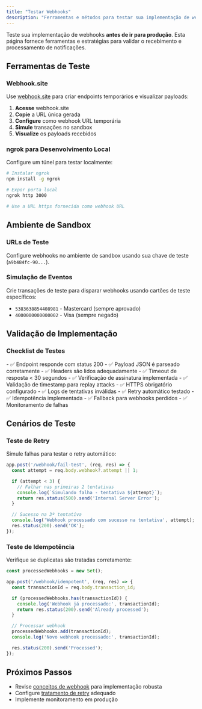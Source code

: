 ```yaml
---
title: "Testar Webhooks"
description: "Ferramentas e métodos para testar sua implementação de webhooks no ambiente de desenvolvimento"
---
```


Teste sua implementação de webhooks **antes de ir para produção**. Esta página fornece ferramentas e estratégias para validar o recebimento e processamento de notificações.

## Ferramentas de Teste

### Webhook.site

Use [webhook.site](https://webhook.site) para criar endpoints temporários e visualizar payloads:

1. **Acesse** webhook.site
2. **Copie** a URL única gerada
3. **Configure** como webhook URL temporária
4. **Simule** transações no sandbox
5. **Visualize** os payloads recebidos

### ngrok para Desenvolvimento Local

Configure um túnel para testar localmente:

```bash
# Instalar ngrok
npm install -g ngrok

# Expor porta local
ngrok http 3000

# Use a URL https fornecida como webhook URL
```

## Ambiente de Sandbox

### URLs de Teste

Configure webhooks no ambiente de sandbox usando sua chave de teste (`a9b484fc-90...`).

### Simulação de Eventos

Crie transações de teste para disparar webhooks usando cartões de teste específicos:

- `5383638854408981` - Mastercard (sempre aprovado)
- `4000000000000002` - Visa (sempre negado)

## Validação de Implementação

### Checklist de Testes

<AccordionGroup>
  <Accordion title="Recebimento Básico">
    - ✅ Endpoint responde com status 200
    - ✅ Payload JSON é parseado corretamente
    - ✅ Headers são lidos adequadamente
    - ✅ Timeout de resposta < 30 segundos
  </Accordion>

  <Accordion title="Validação de Segurança">
    - ✅ Verificação de assinatura implementada
    - ✅ Validação de timestamp para replay attacks
    - ✅ HTTPS obrigatório configurado
    - ✅ Logs de tentativas inválidas
  </Accordion>

  <Accordion title="Tratamento de Erros">
    - ✅ Retry automático testado
    - ✅ Idempotência implementada
    - ✅ Fallback para webhooks perdidos
    - ✅ Monitoramento de falhas
  </Accordion>
</AccordionGroup>

## Cenários de Teste

### Teste de Retry

Simule falhas para testar o retry automático:

```javascript
app.post('/webhook/fail-test', (req, res) => {
  const attempt = req.body.webhook?.attempt || 1;

  if (attempt < 3) {
    // Falhar nas primeiras 2 tentativas
    console.log(`Simulando falha - tentativa ${attempt}`);
    return res.status(500).send('Internal Server Error');
  }

  // Sucesso na 3ª tentativa
  console.log('Webhook processado com sucesso na tentativa', attempt);
  res.status(200).send('OK');
});
```

### Teste de Idempotência

Verifique se duplicatas são tratadas corretamente:

```javascript
const processedWebhooks = new Set();

app.post('/webhook/idempotent', (req, res) => {
  const transactionId = req.body.transaction_id;

  if (processedWebhooks.has(transactionId)) {
    console.log('Webhook já processado:', transactionId);
    return res.status(200).send('Already processed');
  }

  // Processar webhook
  processedWebhooks.add(transactionId);
  console.log('Novo webhook processado:', transactionId);

  res.status(200).send('Processed');
});
```

## Próximos Passos

- Revise [conceitos de webhook](/concepts/webhooks) para implementação robusta
- Configure [tratamento de retry](/api-reference/webhooks/retry) adequado
- Implemente monitoramento em produção